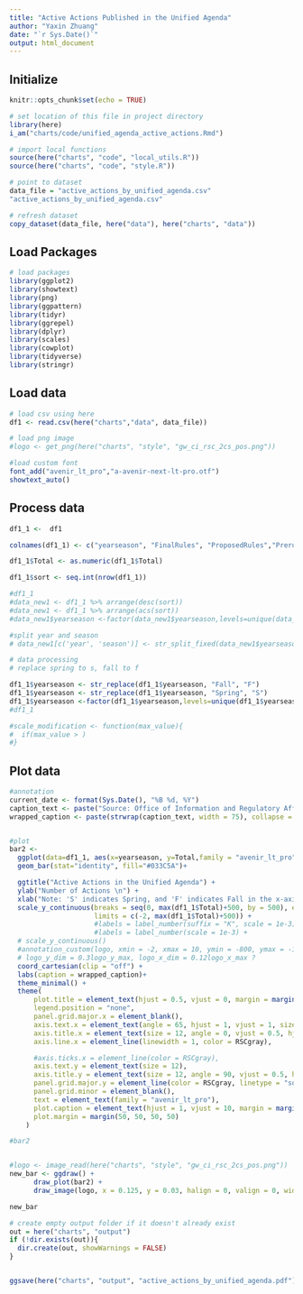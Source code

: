 ```yaml
---
title: "Active Actions Published in the Unified Agenda"
author: "Yaxin Zhuang"
date: "`r Sys.Date()`"
output: html_document
---
```

## Initialize

```r
knitr::opts_chunk$set(echo = TRUE)

# set location of this file in project directory
library(here)
i_am("charts/code/unified_agenda_active_actions.Rmd")

# import local functions
source(here("charts", "code", "local_utils.R"))
source(here("charts", "code", "style.R"))

# point to dataset
data_file = "active_actions_by_unified_agenda.csv"
"active_actions_by_unified_agenda.csv"

# refresh dataset
copy_dataset(data_file, here("data"), here("charts", "data"))

```



## Load Packages

```r

# load packages
library(ggplot2)
library(showtext)
library(png)
library(ggpattern)
library(tidyr)
library(ggrepel)
library(dplyr)
library(scales)
library(cowplot)
library(tidyverse)
library(stringr)
```

## Load data


```r

# load csv using here
df1 <- read.csv(here("charts","data", data_file))

# load png image
#logo <- get_png(here("charts", "style", "gw_ci_rsc_2cs_pos.png"))

#load custom font
font_add("avenir_lt_pro","a-avenir-next-lt-pro.otf")
showtext_auto()

```

## Process data


```r

df1_1 <-  df1

colnames(df1_1) <- c("yearseason", "FinalRules", "ProposedRules","Prerules","Total")

df1_1$Total <- as.numeric(df1_1$Total)

df1_1$sort <- seq.int(nrow(df1_1))

#df1_1
#data_new1 <- df1_1 %>% arrange(desc(sort))
#data_new1 <- df1_1 %>% arrange(acs(sort))
#data_new1$yearseason <-factor(data_new1$yearseason,levels=unique(data_new1$yearseason))

#split year and season
# data_new1[c('year', 'season')] <- str_split_fixed(data_new1$yearseason, ' ', 2) 

```

```r
# data processing
# replace spring to s, fall to f

df1_1$yearseason <- str_replace(df1_1$yearseason, "Fall", "F")
df1_1$yearseason <- str_replace(df1_1$yearseason, "Spring", "S")
df1_1$yearseason <-factor(df1_1$yearseason,levels=unique(df1_1$yearseason))
#df1_1
```


```r
#scale_modification <- function(max_value){
#  if(max_value > )
#}
```



## Plot data


```r
#annotation
current_date <- format(Sys.Date(), "%B %d, %Y")
caption_text <- paste("Source: Office of Information and Regulatory Affairs \n\nUpdated:", current_date)
wrapped_caption <- paste(strwrap(caption_text, width = 75), collapse = "\n")


#plot
bar2 <-
  ggplot(data=df1_1, aes(x=yearseason, y=Total,family = "avenir_lt_pro")) +
  geom_bar(stat="identity", fill="#033C5A")+

  ggtitle("Active Actions in the Unified Agenda") +
  ylab("Number of Actions \n") +
  xlab("Note: 'S' indicates Spring, and 'F' indicates Fall in the x-axis. Only one agenda was published in 2012. \n") +
  scale_y_continuous(breaks = seq(0, max(df1_1$Total)+500, by = 500), expand = c(0, 0),
                     limits = c(-2, max(df1_1$Total)+500)) +
                     #labels = label_number(suffix = "K", scale = 1e-3)) +
                     #labels = label_number(scale = 1e-3) +
  # scale_y_continuous()
  #annotation_custom(logo, xmin = -2, xmax = 10, ymin = -800, ymax = -1200) + # for logo
  # logo_y_dim = 0.3logo_y_max, logo_x_dim = 0.12logo_x_max ?
  coord_cartesian(clip = "off") +
  labs(caption = wrapped_caption)+
  theme_minimal() +
  theme(
      plot.title = element_text(hjust = 0.5, vjust = 0, margin = margin(b = 30), size = 20),
      legend.position = "none",
      panel.grid.major.x = element_blank(),
      axis.text.x = element_text(angle = 65, hjust = 1, vjust = 1, size = 12),
      axis.title.x = element_text(size = 12, angle = 0, vjust = 0.5, hjust = 0.5, margin = margin(t = 10)),
      axis.line.x = element_line(linewidth = 1, color = RSCgray),

      #axis.ticks.x = element_line(color = RSCgray),
      axis.text.y = element_text(size = 12),
      axis.title.y = element_text(size = 12, angle = 90, vjust = 0.5, hjust = 0.5, margin = margin(r = 10)),# modified margin to adjust the space between title and y-axis 
      panel.grid.major.y = element_line(color = RSCgray, linetype = "solid", linewidth = 0.50),
      panel.grid.minor = element_blank(),
      text = element_text(family = "avenir_lt_pro"),
      plot.caption = element_text(hjust = 1, vjust = 10, margin = margin(t = 10, l = 6, unit = "pt"), size = 11),
      plot.margin = margin(50, 50, 50, 50)
    )

#bar2



```

```r
#logo <- image_read(here("charts", "style", "gw_ci_rsc_2cs_pos.png"))
new_bar <- ggdraw() +
      draw_plot(bar2) +
      draw_image(logo, x = 0.125, y = 0.03, halign = 0, valign = 0, width = 0.2)

new_bar
```


```r
# create empty output folder if it doesn't already exist
out = here("charts", "output")
if (!dir.exists(out)){
  dir.create(out, showWarnings = FALSE)
}


ggsave(here("charts", "output", "active_actions_by_unified_agenda.pdf"), plot = new_bar, width = 12, height = 9, dpi = 300)


```